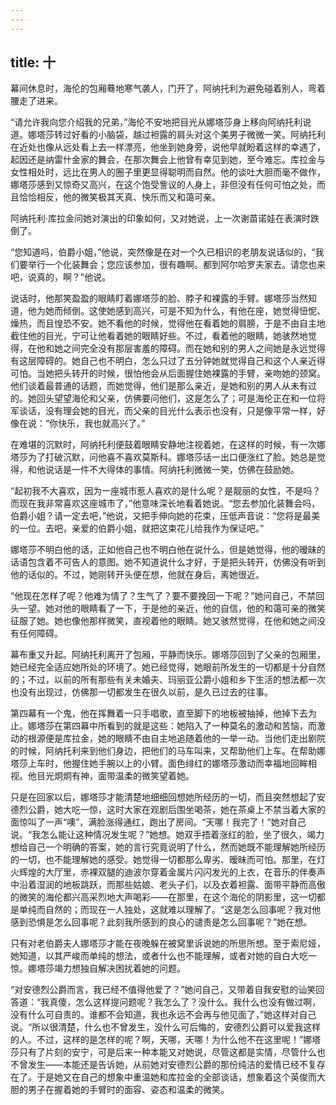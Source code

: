 ```yaml
---
---
---
```

title: 十
---



幕间休息时，海伦的包厢蓦地寒气袭人，门开了，阿纳托利为避免碰着别人，弯着腰走了进来。

“请允许我向您介绍我的兄弟，”海伦不安地把目光从娜塔莎身上移向阿纳托利说道。娜塔莎转过好看的小脑袋，越过袒露的肩头对这个美男子微微一笑。阿纳托利在近处也像从远处看上去一样漂亮，他坐到她身旁，说他早就盼着这样的幸遇了，起因还是纳雷什金家的舞会，在那次舞会上他曾有幸见到她，至今难忘。库拉金与女性相处时，远比在男人的圈子里更显得聪明而自然。他的谈吐大胆而毫不做作，娜塔莎感到又惊奇又高兴，在这个饱受訾议的人身上，非但没有任何可怕之处，而且恰恰相反，他的微笑极其天真、快乐而又和蔼可亲。

阿纳托利·库拉金问她对演出的印象如何，又对她说，上一次谢苗诺娃在表演时跌倒了。

“您知道吗，伯爵小姐，”他说，突然像是在对一个久已相识的老朋友说话似的，“我们要举行一个化装舞会；您应该参加，很有趣啊。都到阿尔哈罗夫家去。请您也来吧，说真的，啊？”他说。

说话时，他那笑盈盈的眼睛盯着娜塔莎的脸、脖子和裸露的手臂。娜塔莎当然知道，他为她而倾倒。这使她感到高兴，可是不知为什么，有他在座，她觉得忸怩、燥热，而且惶恐不安。她不看他的时候，觉得他在看着她的肩膀，于是不由自主地截住他的目光，宁可让他看着她的眼睛好些。不过，看着他的眼睛，她骇然地觉得，在他和她之间完全没有那层害羞的障碍。而在她和别的男人之间她是永远觉得有这层障碍的。她自己也不明白，怎么只过了五分钟她就觉得自己和这个人亲近得可怕。当她把头转开的时候，很怕他会从后面握住她裸露的手臂，亲吻她的颈窝。他们谈着最普通的话题，而她觉得，他们是那么亲近，是她和别的男人从未有过的。她回头望望海伦和父亲，仿佛要问他们，这是怎么了；可是海伦正在和一位将军谈话，没有理会她的目光，而父亲的目光什么表示也没有，只是像平常一样，好像在说：“你快乐，我也就高兴了。”

在难堪的沉默时，阿纳托利便鼓着眼睛安静地注视着她，在这样的时候，有一次娜塔莎为了打破沉默，问他喜不喜欢莫斯科。娜塔莎话一出口便涨红了脸。她总是觉得，和他说话是一件不大得体的事情。阿纳托利微微一笑，仿佛在鼓励她。

“起初我不大喜欢，因为一座城市惹人喜欢的是什么呢？是靓丽的女性，不是吗？而现在我非常喜欢这座城市了，”他意味深长地看着她说。“您去参加化装舞会吗，伯爵小姐？请一定去吧，”他说，又把手伸向她的花束，压低声音说：“您将是最美的一位。去吧，亲爱的伯爵小姐，就把这束花儿给我作为保证吧。”

娜塔莎不明白他的话，正如他自己也不明白他在说什么，但是她觉得，他的暧昧的话语包含着不可告人的意图。她不知道说什么才好，于是把头转开，仿佛没有听到他的话似的。不过，她刚转开头便在想，他就在身后，离她很近。

“他现在怎样了呢？他难为情了？生气了？要不要挽回一下呢？”她问自己，不禁回头一望。她对他的眼睛看了一下，于是他的亲近，他的自信，他的和蔼可亲的微笑征服了她。她也像他那样微笑，直视着他的眼睛。她又骇然觉得，在他和她之间没有任何障碍。

幕布重又升起。阿纳托利离开了包厢，平静而快乐。娜塔莎回到了父亲的包厢里，她已经完全适应她所处的环境了。她已经觉得，她眼前所发生的一切都是十分自然的；不过，以前的所有那些有关未婚夫、玛丽亚公爵小姐和乡下生活的想法都一次也没有出现过，仿佛那一切都发生在很久以前，是久已过去的往事。



第四幕有一个鬼，他在挥舞着一只手唱歌，直至脚下的地板被抽掉，他掉下去为止。娜塔莎在第四幕中所看到的就是这些：她陷入了一种莫名的激动和苦恼，而激动的根源便是库拉金，她的眼睛不由自主地追随着他的一举一动。当他们走出剧院的时候，阿纳托利来到他们身边，把他们的马车叫来，又帮助他们上车。在帮助娜塔莎上车时，他握住她手腕以上的小臂。面色绯红的娜塔莎激动而幸福地回眸相视。他目光炯炯有神，面带温柔的微笑望着她。

只是在回家以后，娜塔莎才能清楚地细细回想她所经历的一切，而且突然想起了安德烈公爵，她大吃一惊，这时大家在观剧后围坐喝茶，她在茶桌上不禁当着大家的面惊叫了一声“噢”，满脸涨得通红，跑出了房间。“天哪！我完了！”她对自己说。“我怎么能让这种情况发生呢？”她想。她双手捂着涨红的脸，坐了很久，竭力想给自己一个明确的答案，她的言行究竟说明了什么，然而她既不能理解她所经历的一切，也不能理解她的感受。她觉得一切都那么卑劣、暧昧而可怕。那里，在灯火辉煌的大厅里，赤裸双腿的迪波尔穿着金属片闪闪发光的上衣，在音乐的伴奏声中沿着湿润的地板跳跃，而那些姑娘、老头子们，以及衣着袒露、面带平静而高傲的微笑的海伦都兴高采烈地大声喝彩——在那里，在这个海伦的阴影里，这一切都是单纯而自然的；而现在一人独处，这就难以理解了。“这是怎么回事呢？我对他感到恐惧是怎么回事呢？此刻我所感到的良心的谴责是怎么回事呢？”她在想。

只有对老伯爵夫人娜塔莎才能在夜晚躲在被窝里诉说她的所思所想。至于索尼娅，她知道，以其严峻而单纯的想法，或者什么也不能理解，或者对她的自白大吃一惊。娜塔莎竭力想独自解决困扰着她的问题。

“对安德烈公爵而言，我已经不值得他爱了？”她问自己，又带着自我安慰的讪笑回答道：“我真傻，怎么这样提问题呢？我怎么了？没什么。我什么也没有做过啊，没有什么可自责的。谁都不会知道，我也永远不会再与他见面了，”她这样对自己说。“所以很清楚，什么也不曾发生，没什么可后悔的，安德烈公爵可以爱我这样的人。不过，这样的是怎样的呢？啊，天哪，天哪！为什么他不在这里呢！”娜塔莎只有了片刻的安宁，可是后来一种本能又对她说，尽管这都是实情，尽管什么也不曾发生——本能还是告诉她，从前她对安德烈公爵的那份纯洁的爱情已经不复存在了。于是她又在自己的想象中重温她和库拉金的全部谈话，想象着这个英俊而大胆的男子在握着她的手臂时的面容、姿态和温柔的微笑。